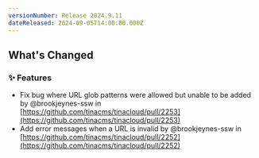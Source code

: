```yaml
---
versionNumber: Release 2024.9.11
dateReleased: 2024-09-05T14:00:00.000Z
---
```


## What's Changed

### ✨ Features

* Fix bug where URL glob patterns were allowed but unable to be added by @brookjeynes-ssw in [https://github.com/tinacms/tinacloud/pull/2253](https://github.com/tinacms/tinacloud/pull/2253)
* Add error messages when a URL is invalid by @brookjeynes-ssw in [https://github.com/tinacms/tinacloud/pull/2252](https://github.com/tinacms/tinacloud/pull/2252)

